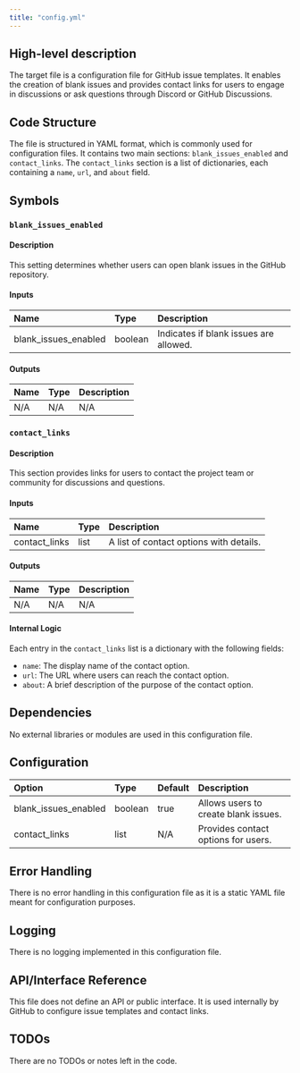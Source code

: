 ```yaml
---
title: "config.yml"
---
```


## High-level description
The target file is a configuration file for GitHub issue templates. It enables the creation of blank issues and provides contact links for users to engage in discussions or ask questions through Discord or GitHub Discussions.

## Code Structure
The file is structured in YAML format, which is commonly used for configuration files. It contains two main sections: `blank_issues_enabled` and `contact_links`. The `contact_links` section is a list of dictionaries, each containing a `name`, `url`, and `about` field.

## Symbols

### `blank_issues_enabled`
#### Description
This setting determines whether users can open blank issues in the GitHub repository.

#### Inputs
| Name | Type | Description |
|:-----|:-----|:------------|
| blank_issues_enabled | boolean | Indicates if blank issues are allowed. |

#### Outputs
| Name | Type | Description |
|:-----|:-----|:------------|
| N/A | N/A | N/A |

### `contact_links`
#### Description
This section provides links for users to contact the project team or community for discussions and questions.

#### Inputs
| Name | Type | Description |
|:-----|:-----|:------------|
| contact_links | list | A list of contact options with details. |

#### Outputs
| Name | Type | Description |
|:-----|:-----|:------------|
| N/A | N/A | N/A |

#### Internal Logic
Each entry in the `contact_links` list is a dictionary with the following fields:
- `name`: The display name of the contact option.
- `url`: The URL where users can reach the contact option.
- `about`: A brief description of the purpose of the contact option.

## Dependencies
No external libraries or modules are used in this configuration file.

## Configuration
| Option | Type | Default | Description |
|:-------|:-----|:--------|:------------|
| blank_issues_enabled | boolean | true | Allows users to create blank issues. |
| contact_links | list | N/A | Provides contact options for users. |

## Error Handling
There is no error handling in this configuration file as it is a static YAML file meant for configuration purposes.

## Logging
There is no logging implemented in this configuration file.

## API/Interface Reference
This file does not define an API or public interface. It is used internally by GitHub to configure issue templates and contact links.

## TODOs
There are no TODOs or notes left in the code.